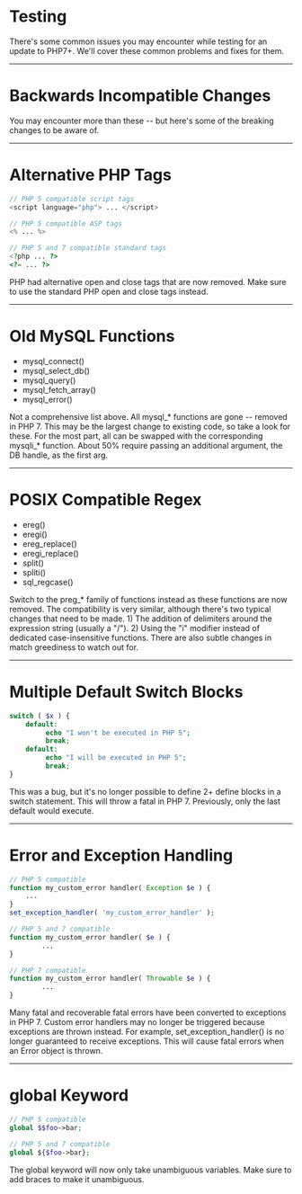 
# Testing

<Notes>
	There's some common issues you may encounter while testing for an update to PHP7+.
	We'll cover these common problems and fixes for them.
</Notes>

---

# Backwards Incompatible Changes

<Notes>
	You may encounter more than these -- but here's some of the breaking changes to be aware of.
</Notes>

---

# Alternative PHP Tags

```php
// PHP 5 compatible script tags
<script language="php"> ... </script>

// PHP 5 compatible ASP tags
<% ... %>

// PHP 5 and 7 compatible standard tags
<?php ... ?>
<?= ... ?>
```

<Notes>
	PHP had alternative open and close tags that are now removed.
	Make sure to use the standard PHP open and close tags instead.
</Notes>

---

# Old MySQL Functions

* mysql_connect()
* mysql_select_db()
* mysql_query()
* mysql_fetch_array()
* mysql_error()

<Notes>
	Not a comprehensive list above.
	All mysql_* functions are gone -- removed in PHP 7.
	This may be the largest change to existing code, so take a look for these.
	For the most part, all can be swapped with the corresponding mysqli_* function.
	About 50% require passing an additional argument, the DB handle, as the first arg.
</Notes>

---

# POSIX Compatible Regex

* ereg()
* eregi()
* ereg_replace()
* eregi_replace()
* split()
* spliti()
* sql_regcase()

<Notes>
	Switch to the preg_* family of functions instead as these functions are now removed.
	The compatibility is very similar, although there's two typical changes that need to be made.
	1) The addition of delimiters around the expression string (usually a "/").
	2) Using the "i" modifier instead of dedicated case-insensitive functions.
	There are also subtle changes in match greediness to watch out for.
</Notes>

---

# Multiple Default Switch Blocks

```php
switch ( $x ) {
    default:
         echo "I won't be executed in PHP 5";
         break;
    default:
         echo "I will be executed in PHP 5";
         break;
}
```

<Notes>
	This was a bug, but it's no longer possible to define 2+ define blocks in a switch statement.
	This will throw a fatal in PHP 7.
	Previously, only the last default would execute.
</Notes>

---

# Error and Exception Handling

```php
// PHP 5 compatible
function my_custom_error handler( Exception $e ) { 
	...
}
set_exception_handler( 'my_custom_error_handler' );

// PHP 5 and 7 compatible
function my_custom_error handler( $e ) {
        ...
}

// PHP 7 compatible
function my_custom_error handler( Throwable $e ) {
        ...
}
```

<Notes>
	Many fatal and recoverable fatal errors have been converted to exceptions in PHP 7.
	Custom error handlers may no longer be triggered because exceptions are thrown instead.
	For example, set_exception_handler() is no longer guaranteed to receive exceptions.
	This will cause fatal errors when an Error object is thrown.
</Notes>

---

# global Keyword

```php
// PHP 5 compatible
global $$foo->bar;

// PHP 5 and 7 compatible
global ${$foo->bar};
```

<Notes>
	The global keyword will now only take unambiguous variables.
	Make sure to add braces to make it unambiguous.
</Notes>
